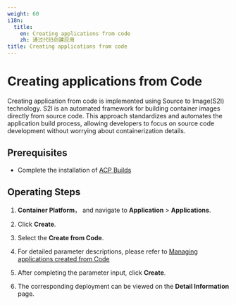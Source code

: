 ```yaml
---
weight: 60
i18n:
  title:
    en: Creating applications from code
    zh: 通过代码创建应用
title: Creating applications from code
---
```


# Creating applications from Code

Creating application from code is implemented using Source to Image(S2I) technology. S2I is an automated framework for building container images directly from source code. This approach standardizes and automates the application build process, allowing developers to focus on source code development without worrying about containerization details.

## Prerequisites
- Complete the installation of [ACP Builds](../../../s2i/install_builds/install_builds_opeator.mdx)

## Operating Steps

1. **Container Platform**， and navigate to **Application** > **Applications**.

2. Click **Create**.

3. Select the **Create from Code**.

4. For detailed parameter descriptions, please refer to [Managing applications created from Code](/developer/s2i/functions/s2i_application_management.mdx#s2iparameter)

5. After completing the parameter input, click **Create**.

6. The corresponding deployment can be viewed on the **Detail Information** page.
